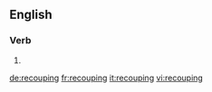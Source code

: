 ==English==

===Verb===
{{head|en}}

# {{present participle of|recoup}}

[[de:recouping]]
[[fr:recouping]]
[[it:recouping]]
[[vi:recouping]]